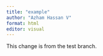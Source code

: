 ```yaml
---
title: "example"
author: "Azham Hassan V"
format: html
editor: visual
---
```


This change is from the test branch.
